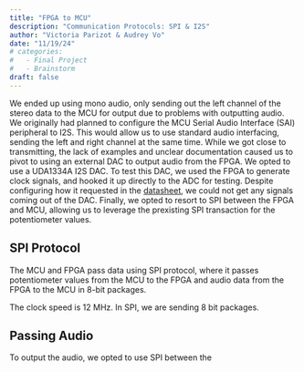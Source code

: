 ```yaml
---
title: "FPGA to MCU"
description: "Communication Protocols: SPI & I2S"
author: "Victoria Parizot & Audrey Vo"
date: "11/19/24"
# categories:
#   - Final Project
#   - Brainstorm
draft: false
---
```

We ended up using mono audio, only sending out the left channel of the stereo data to the MCU for output due to problems with outputting audio. We originally had planned to configure the MCU Serial Audio Interface (SAI) peripheral to I2S. This would allow us to use standard audio interfacing, sending the left and right channel at the same time. While we got close to transmitting, the lack of examples and unclear documentation caused us to pivot to using an external DAC to output audio from the FPGA. We opted to use a UDA1334A I2S DAC. To test this DAC, we used the FPGA to generate clock signals, and hooked it up directly to the ADC for testing. Despite configuring how it requested in the [datasheet](https://cdn-shop.adafruit.com/product-files/3678/UDA1334ATS.pdf), we could not get any signals coming out of the DAC. Finally, we opted to resort to SPI between the FPGA and MCU, allowing us to leverage the prexisting SPI transaction for the potentiometer values.

## SPI Protocol
The MCU and FPGA pass data using SPI protocol, where it passes potentiometer values from the MCU to the FPGA and audio data from the FPGA to the MCU in 8-bit packages. 

The clock speed is 12 MHz. In SPI, we are sending 8 bit packages.  

## Passing Audio
To output the audio, we opted to use SPI between the 

